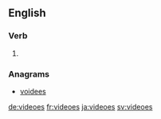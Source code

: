 ==English==

===Verb===
{{head|en|verb form}}

# {{en-third-person singular of|video}}

===Anagrams===
* [[voidees#English|voidees]]

[[de:videoes]]
[[fr:videoes]]
[[ja:videoes]]
[[sv:videoes]]